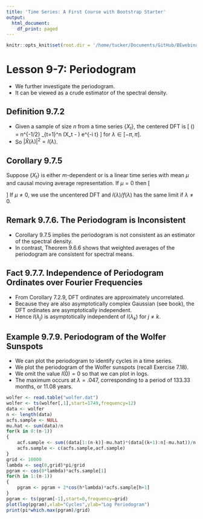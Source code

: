 ```yaml
---
title: 'Time Series: A First Course with Bootstrap Starter'
output:
  html_document:
    df_print: paged
---
```


```r
knitr::opts_knit$set(root.dir = '/home/tucker/Documents/GitHub/BEwebinar/Data')
```

# Lesson 9-7: Periodogram

- We further investigate the periodogram.
- It can be viewed as a crude estimator of the spectral density.

## Definition 9.7.2

- Given a sample of size $n$ from a time series $\{ X_t \}$, the centered DFT is
\[
 \widehat{X} (\lambda) = n^{-1/2} \sum_{t=1}^n (X_t - \overline{X}) e^{-i \lambda t}
\]
for $\lambda \in [-\pi, \pi]$.  
- So ${| \widehat{X} (\lambda) |}^2 = I(\lambda)$.

## Corollary 9.7.5

Suppose $\{ X_t \}$ is either $m$-dependent or is a linear time series with mean $\mu$ and causal moving average
representation. If $\mu = 0$ then 
\[
 \frac{ \widetilde{I} (\lambda) }{ f(\lambda) } \Rightarrow \begin{cases}
  \chi^2_1 \quad \mbox{if} \; |\lambda| = 0, \pi \\  .5 \chi^2_2 \quad \mbox{if} \; |\lambda| \in (0, \pi).
  \end{cases}
\]
If $\mu \neq 0$, we use the uncentered DFT and $I(\lambda)/f(\lambda)$ has the same limit if
$\lambda \neq 0$.

## Remark 9.7.6. The Periodogram is Inconsistent

- Corollary 9.7.5 implies the periodogram is not consistent as an estimator of the spectral density. 
- In contrast, Theorem 9.6.6 shows that weighted averages of the periodogram are consistent for spectral means.

## Fact 9.7.7. Independence of Periodogram Ordinates over Fourier Frequencies

- From Corollary 7.2.9, DFT ordinates are approximately uncorrelated.
- Because they are also asymptotically complex Gaussian (see book), the DFT ordinates are asymptotically
independent.
- Hence $I(\lambda_j)$ is asymptotically independent of $I(\lambda_k)$ for $j \neq k$.

## Example 9.7.9. Periodogram of the Wolfer Sunspots

- We can plot the periodogram to identify cycles in a time series. 
- We plot the periodogram of the Wolfer sunspots (recall Exercise 7.18).
- We omit the value $I(0) = 0$ so that we can plot in logs.
- The maximum occurs at $\lambda = .047$, corresponding to a period of $133.33$ months, or $11.08$ years.

```r
wolfer <- read.table("wolfer.dat")
wolfer <- ts(wolfer[,1],start=1749,frequency=12)
data <- wolfer
n <- length(data)
acfs.sample <- NULL
mu.hat <- sum(data)/n
for(k in 0:(n-1))
{
	acf.sample <- sum((data[1:(n-k)]-mu.hat)*(data[(k+1):n]-mu.hat))/n
	acfs.sample <- c(acfs.sample,acf.sample)
}
grid <- 10000
lambda <- seq(0,grid)*pi/grid
pgram <- cos(0*lambda)*acfs.sample[1]
for(h in 1:(n-1))
{
	pgram <- pgram + 2*cos(h*lambda)*acfs.sample[h+1]
}
pgram <- ts(pgram[-1],start=0,frequency=grid)
plot(log(pgram),xlab="Cycles",ylab="Log Periodogram")
print(pi*which.max(pgram)/grid)
```
